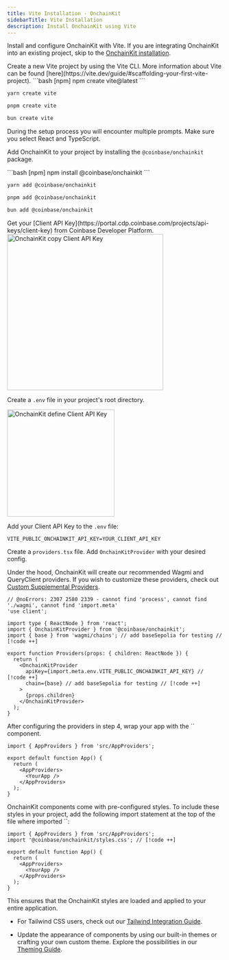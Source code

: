 ```yaml
---
title: Vite Installation · OnchainKit
sidebarTitle: Vite Installation
description: Install OnchainKit using Vite
---
```



Install and configure OnchainKit with Vite.
If you are integrating OnchainKit into an existing project,
skip to the [OnchainKit installation](#install-onchainkit).

<Steps>
  <Step title="Install Vite">
  Create a new Vite project by using the Vite CLI.
  More information about Vite can be found [here](https://vite.dev/guide/#scaffolding-your-first-vite-project).

  <CodeGroup>
  ```bash [npm]
  npm create vite@latest
  ```

  ```bash [yarn]
  yarn create vite
  ```

  ```bash [pnpm]
  pnpm create vite
  ```

  ```bash [bun]
  bun create vite
  ```
  </CodeGroup>

  During the setup process you will encounter multiple prompts.
  Make sure you select React and TypeScript.
  </Step>
  <Step title="Install OnchainKit">

  Add OnchainKit to your project by installing the `@coinbase/onchainkit` package.

  <CodeGroup>
  ```bash [npm]
  npm install @coinbase/onchainkit
  ```

  ```bash [yarn]
  yarn add @coinbase/onchainkit
  ```

  ```bash [pnpm]
  pnpm add @coinbase/onchainkit
  ```

  ```bash [bun]
  bun add @coinbase/onchainkit
  ```
  </CodeGroup>
  </Step>
  <Step title="Get A Client API Key">
  Get your [Client API Key](https://portal.cdp.coinbase.com/projects/api-keys/client-key) from Coinbase Developer Platform.

<Frame>
  <img
    alt="OnchainKit copy Client API Key"
    src="/images/onchainkit/copy-api-key-guide.png"
    height="364"
  />
</Frame>

  Create a `.env` file in your project's root directory.

<Frame>
  <img
    alt="OnchainKit define Client API Key"
    src="/images/onchainkit/getting-started-create-env-file.png"
    width="250"
    loading="lazy"
  />
</Frame>

  Add your Client API Key to the `.env` file:

  ```dotenv [.env]
  VITE_PUBLIC_ONCHAINKIT_API_KEY=YOUR_CLIENT_API_KEY
  ```
  </Step>
  <Step title="Add Providers">

  Create a `providers.tsx` file. Add `OnchainKitProvider` with your desired config.

  Under the hood, OnchainKit will create our recommended Wagmi and QueryClient
  providers. If you wish to customize these providers, check out [Custom
  Supplemental Providers](/onchainkit/config/supplemental-providers).

  ```tsx twoslash [providers.tsx]
  // @noErrors: 2307 2580 2339 - cannot find 'process', cannot find './wagmi', cannot find 'import.meta'
  'use client';

  import type { ReactNode } from 'react';
  import { OnchainKitProvider } from '@coinbase/onchainkit';
  import { base } from 'wagmi/chains'; // add baseSepolia for testing // [!code ++]

  export function Providers(props: { children: ReactNode }) {
    return (
      <OnchainKitProvider
        apiKey={import.meta.env.VITE_PUBLIC_ONCHAINKIT_API_KEY} // [!code ++]
        chain={base} // add baseSepolia for testing // [!code ++]
      >
        {props.children}
      </OnchainKitProvider>
    );
  }
  ```
  </Step>
  <Step title="Wrap your app with <AppProviders />">
  After configuring the providers in step 4, wrap your app with
  the `<AppProviders />` component.

  ```tsx [app.tsx]
  import { AppProviders } from 'src/AppProviders';

  export default function App() {
    return (
      <AppProviders>
        <YourApp />
      </AppProviders>
    );
  }
  ```
  </Step>
  <Step title="Import OnchainKit Styles">
OnchainKit components come with pre-configured styles.
  To include these styles in your project, add the following import
  statement at the top of the file where imported `<AppProviders />`:

  ```tsx [app.tsx]
  import { AppProviders } from 'src/AppProviders';
  import '@coinbase/onchainkit/styles.css'; // [!code ++]

  export default function App() {
    return (
      <AppProviders>
        <YourApp />
      </AppProviders>
    );
  }
  ```

  This ensures that the OnchainKit styles are loaded and applied to your entire application.

  - For Tailwind CSS users, check out our [Tailwind Integration Guide](/onchainkit/guides/tailwind).

  - Update the appearance of components by using our built-in themes or crafting your own custom theme.
    Explore the possibilities in our [Theming Guide](/onchainkit/guides/themes).

  </Step>
</Steps>

<StartBuilding />
